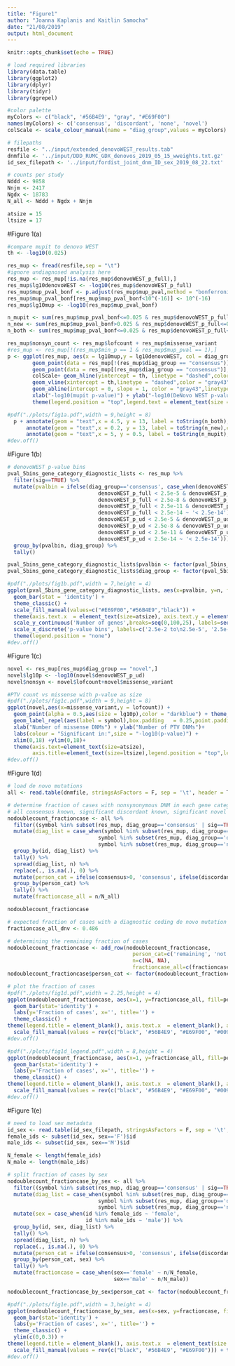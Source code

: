 ```yaml
---
title: "Figure1"
author: "Joanna Kaplanis and Kaitlin Samocha"
date: "21/08/2019"
output: html_document
---
```


```r
knitr::opts_chunk$set(echo = TRUE)
```

```r
# load required libraries
library(data.table)
library(ggplot2)
library(dplyr)
library(tidyr)
library(ggrepel)

#color palette 
myColors <- c("black", '#56B4E9', "gray", "#E69F00")
names(myColors) <- c('consensus', 'discordant', 'none', 'novel')
colScale <- scale_colour_manual(name = "diag_group",values = myColors)

# filepaths
resfile <- "../input/extended_denovoWEST_results.tab"
dnmfile <- '../input/DDD_RUMC_GDX_denovos_2019_05_15_wweights.txt.gz'
id_sex_filepath <- '../input/fordist_joint_dnm_ID_sex_2019_08_22.txt'

# counts per study
Nddd <- 9858
Nnjm <- 2417
Ngdx <- 18783
N_all <- Nddd + Ngdx + Nnjm

atsize = 15
ltsize = 17
```

#Figure 1(a)  

```r
#compare mupit to denovo WEST
th <- -log10(0.025)

res_mup <- fread(resfile,sep = "\t")
#ignore undiagnosed analysis here
res_mup <- res_mup[!is.na(res_mup$denovoWEST_p_full),]
res_mup$lg10denovoWEST <- -log10(res_mup$denovoWEST_p_full)
res_mup$mup_pval_bonf <- p.adjust(res_mup$mup_pval,method = "bonferroni",n=(18500*2))
res_mup$mup_pval_bonf[res_mup$mup_pval_bonf<10^(-16)] <- 10^(-16)
res_mup$lg10mup <- -log10(res_mup$mup_pval_bonf)

n_mupit <- sum(res_mup$mup_pval_bonf<=0.025 & res_mup$denovoWEST_p_full>0.025 & !is.na(res_mup$mup_pval_bonf) & !is.na(res_mup$denovoWEST_p_full))
n_new <- sum(res_mup$mup_pval_bonf>0.025 & res_mup$denovoWEST_p_full<=0.025 & !is.na(res_mup$mup_pval_bonf) & !is.na(res_mup$denovoWEST_p_full))
n_both <- sum(res_mup$mup_pval_bonf<=0.025 & res_mup$denovoWEST_p_full<=0.025 & !is.na(res_mup$mup_pval_bonf) & !is.na(res_mup$denovoWEST_p_full))

res_mup$nonsyn_count <- res_mup$lofcount + res_mup$missense_variant
#res_mup <- res_mup[!(res_mup$min_p == 1 & res_mup$mup_pval == 1),]
p <- ggplot(res_mup, aes(x = lg10mup,y = lg10denovoWEST, col = diag_group)) + 
        geom_point(data = res_mup[!(res_mup$diag_group == "consensus")],aes(x = lg10mup, y = lg10denovoWEST, size = nonsyn_count), alpha = 0.9) + 
        geom_point(data = res_mup[(res_mup$diag_group == "consensus")],aes(x = lg10mup, y = lg10denovoWEST, size = nonsyn_count), alpha = 0.55) +
        colScale+ geom_hline(yintercept = th, linetype = "dashed",color = "gray43") + 
        geom_vline(xintercept = th,linetype = "dashed",color = "gray43") +
        geom_abline(intercept = 0, slope = 1, color = "gray43",linetype = "dotted")  + 
        xlab("-log10(mupit p-value)") + ylab("-log10(DeNovo WEST p-value)")+theme_classic() + 
        theme(legend.position = "top",legend.text = element_text(size = 14),legend.title = element_blank(),axis.text=element_text(size=atsize),axis.title=element_text(size=ltsize)) 

#pdf("./plots/fig1a.pdf",width = 9,height = 8)
  p + annotate(geom = "text",x = 4.5, y = 13, label = toString(n_both),color = "gray43",size = 8) +
      annotate(geom = "text",x = 0.2, y = 13, label = toString(n_new),color = "gray43",size = 8) +
      annotate(geom = "text",x = 5, y = 0.5, label = toString(n_mupit),color = "gray43",size = 8)
#dev.off()
```

#Figure 1(b)  

```r
# denovoWEST p-value bins
pval_5bins_gene_category_diagnostic_lists <- res_mup %>%
  filter(sig==TRUE) %>%
  mutate(pvalbin = ifelse(diag_group=='consensus', case_when(denovoWEST_p_full < 2.5e-2 & denovoWEST_p_full >2.5e-5 ~ '2.5e-2 to 2.5e-5',
                             denovoWEST_p_full < 2.5e-5 & denovoWEST_p_full >2.5e-8 ~ '2.5e-5 to 2.5e-8',
                             denovoWEST_p_full < 2.5e-8 & denovoWEST_p_full >2.5e-11 ~ '2.5e-8 to 2.5e-11',
                             denovoWEST_p_full < 2.5e-11 & denovoWEST_p_full >2.5e-14 ~ '2.5e-11 to 2.5e-14',
                             denovoWEST_p_full < 2.5e-14 ~ '< 2.5e-14'), case_when(denovoWEST_p_ud < 2.5e-2 & denovoWEST_p_ud >2.5e-5 ~ '2.5e-2 to 2.5e-5',
                             denovoWEST_p_ud < 2.5e-5 & denovoWEST_p_ud >2.5e-8 ~ '2.5e-5 to 2.5e-8',
                             denovoWEST_p_ud < 2.5e-8 & denovoWEST_p_ud >2.5e-11 ~ '2.5e-8 to 2.5e-11',
                             denovoWEST_p_ud < 2.5e-11 & denovoWEST_p_ud >2.5e-14 ~ '2.5e-11 to 2.5e-14',
                             denovoWEST_p_ud < 2.5e-14 ~ '< 2.5e-14'))) %>%
  group_by(pvalbin, diag_group) %>%
  tally()

pval_5bins_gene_category_diagnostic_lists$pvalbin <- factor(pval_5bins_gene_category_diagnostic_lists$pvalbin, levels=c('2.5e-2 to 2.5e-5','2.5e-5 to 2.5e-8','2.5e-8 to 2.5e-11','2.5e-11 to 2.5e-14', '< 2.5e-14'))
pval_5bins_gene_category_diagnostic_lists$diag_group <- factor(pval_5bins_gene_category_diagnostic_lists$diag_group, levels=c('novel', 'discordant', 'consensus'))

#pdf("./plots/fig1b.pdf",width = 7,height = 4)
ggplot(pval_5bins_gene_category_diagnostic_lists, aes(x=pvalbin, y=n, fill=diag_group)) +
  geom_bar(stat = 'identity') +
  theme_classic() +
  scale_fill_manual(values=c("#E69F00","#56B4E9","black")) +
  theme(axis.text.x  = element_text(size=atsize), axis.text.y = element_text(size=atsize), axis.title = element_text(size=ltsize), legend.title = element_blank(), legend.text = element_text(size=atsize), axis.line = element_blank(), axis.ticks.x = element_blank()) +
  scale_y_continuous('Number of genes',breaks=seq(0,100,25), labels=seq(0,100,25)) +
  scale_x_discrete('p-value bins', labels=c('2.5e-2 to\n2.5e-5', '2.5e-5 to\n2.5e-8', '2.5e-8 to\n2.5e-11', '2.5e-11 to\n2.5e-14', '< 2.5e-14')) +
  theme(legend.position = "none")
#dev.off()
```

#Figure 1(c)

```r
novel <- res_mup[res_mup$diag_group == "novel",]
novel$lg10p <- -log10(novel$denovoWEST_p_ud)
novel$nonsyn <- novel$lofcount+novel$missense_variant

#PTV count vs missense with p-value as size
#pdf("./plots/fig1c.pdf",width = 9,height = 8)
ggplot(novel,aes(x=missense_variant,y = lofcount)) +
  geom_point(alpha = 0.5,aes(size = lg10p),color = "darkblue") + theme_classic()+
  geom_label_repel(aes(label = symbol),box.padding   = 0.25,point.padding = 0.5,size =2.75) +
  xlab("Number of missense DNMs") + ylab("Number of PTV DNMs")+ 
  labs(colour = "Significant in:",size = "-log10(p-value)") +
  xlim(0,18) +ylim(0,18)+
  theme(axis.text=element_text(size=atsize),
        axis.title=element_text(size=ltsize),legend.position = "top",legend.text = element_text(size = atsize))
#dev.off()
```

#Figure 1(d)  

```r
# load de novo mutations
all <- read.table(dnmfile, stringsAsFactors = F, sep = '\t', header = T)

# determine fraction of cases with nonsynonymous DNM in each gene category
# all consensus known, significant discordant known, significant novel
nodoublecount_fractioncase <- all %>%
  filter((symbol %in% subset(res_mup, diag_group=='consensus' | sig==TRUE)$symbol) & !(consequence %in% c('coding_sequence_variant', 'stop_retained_variant', 'synonymous_variant'))) %>%
  mutate(diag_list = case_when(symbol %in% subset(res_mup, diag_group=='consensus')$symbol ~ 'consensus',
                             symbol %in% subset(res_mup, diag_group=='discordant' & sig==TRUE)$symbol ~ 'discordant',
                             symbol %in% subset(res_mup, diag_group=='novel')$symbol ~ 'novel')) %>%
  group_by(id, diag_list) %>%
  tally() %>%
  spread(diag_list, n) %>%
  replace(., is.na(.), 0) %>%
  mutate(person_cat = ifelse(consensus>0, 'consensus', ifelse(discordant>0, 'discordant', 'novel'))) %>%
  group_by(person_cat) %>%
  tally() %>%
  mutate(fractioncase_all = n/N_all)

nodoublecount_fractioncase
```

```r
# expected fraction of cases with a diagnostic coding de novo mutation -- estimated by Hilary Martin
fractioncase_all_dnv <- 0.486

# determining the remaining fraction of cases
nodoublecount_fractioncase <- add_row(nodoublecount_fractioncase,
                                        person_cat=c('remaining', 'not de novo'),
                                        n=c(NA, NA),
                                        fractioncase_all=c(fractioncase_all_dnv-sum(nodoublecount_fractioncase$fractioncase_all), 1-fractioncase_all_dnv))
nodoublecount_fractioncase$person_cat <- factor(nodoublecount_fractioncase$person_cat, levels = c('not de novo', 'remaining', 'novel', 'discordant', 'consensus'))

# plot the fraction of cases
#pdf("./plots/fig1d.pdf",width = 2.25,height = 4)
ggplot(nodoublecount_fractioncase, aes(x=1, y=fractioncase_all, fill=person_cat))+
  geom_bar(stat='identity') +
  labs(y='Fraction of cases', x='', title='') +
  theme_classic() +
theme(legend.title = element_blank(), axis.text.x  = element_blank(), axis.text.y = element_text(size=atsize), axis.title = element_text(size=ltsize), legend.text = element_text(size=atsize), axis.line.x = element_blank(), axis.ticks.x = element_blank(), axis.line.y = element_blank()) +
  scale_fill_manual(values = rev(c("black", '#56B4E9', "#E69F00", "#009E73", 'lightgray'))) + theme(legend.position = "none")
#dev.off()

#pdf("./plots/fig1d_legend.pdf",width = 8,height = 4)
ggplot(nodoublecount_fractioncase, aes(x=1, y=fractioncase_all, fill=person_cat))+
  geom_bar(stat='identity') +
  labs(y='Fraction of cases', x='', title='') +
  theme_classic() +
theme(legend.title = element_blank(), axis.text.x  = element_blank(), axis.text.y = element_text(size=atsize), axis.title = element_text(size=ltsize), legend.text = element_text(size=atsize), axis.line.x = element_blank(), axis.ticks.x = element_blank(), axis.line.y = element_blank()) +
  scale_fill_manual(values = rev(c("black", '#56B4E9', "#E69F00", "#009E73", 'lightgray'))) + theme(legend.position = "top")
#dev.off()
```

#Figure 1(e)  

```r
# need to load sex metadata
id_sex <- read.table(id_sex_filepath, stringsAsFactors = F, sep = '\t', header = T)
female_ids <- subset(id_sex, sex=='F')$id
male_ids <- subset(id_sex, sex=='M')$id

N_female <- length(female_ids)
N_male <- length(male_ids)

# split fraction of cases by sex
nodoublecount_fractioncase_by_sex <- all %>%
  filter((symbol %in% subset(res_mup, diag_group=='consensus' | sig==TRUE)$symbol) & !(consequence %in% c('coding_sequence_variant', 'stop_retained_variant', 'synonymous_variant'))) %>%
  mutate(diag_list = case_when(symbol %in% subset(res_mup, diag_group=='consensus')$symbol ~ 'consensus',
                             symbol %in% subset(res_mup, diag_group=='discordant' & sig==TRUE)$symbol ~ 'discordant',
                             symbol %in% subset(res_mup, diag_group=='novel')$symbol ~ 'novel')) %>%
  mutate(sex = case_when(id %in% female_ids ~ 'female',
                         id %in% male_ids ~ 'male')) %>%
  group_by(id, sex, diag_list) %>%
  tally() %>%
  spread(diag_list, n) %>%
  replace(., is.na(.), 0) %>%
  mutate(person_cat = ifelse(consensus>0, 'consensus', ifelse(discordant>0, 'discordant', 'novel'))) %>%
  group_by(person_cat, sex) %>%
  tally() %>%
  mutate(fractioncase = case_when(sex=='female' ~ n/N_female,
                                  sex=='male' ~ n/N_male))

nodoublecount_fractioncase_by_sex$person_cat <- factor(nodoublecount_fractioncase_by_sex$person_cat, levels = c('novel', 'discordant', 'consensus'))

#pdf("./plots/fig1e.pdf",width = 3,height = 4)
ggplot(nodoublecount_fractioncase_by_sex, aes(x=sex, y=fractioncase, fill=person_cat))+
  geom_bar(stat='identity') +
  labs(y='Fraction of cases', x='', title='') +
  theme_classic() +
  ylim(c(0,0.3)) +
theme(legend.title = element_blank(), axis.text.x  = element_text(size = atsize), axis.text.y = element_text(size=atsize), axis.title = element_text(size=ltsize), legend.text = element_text(size=atsize), axis.line.x = element_blank(), axis.ticks.x = element_blank(), axis.line.y = element_blank()) +
  scale_fill_manual(values = rev(c("black", '#56B4E9', "#E69F00"))) + theme(legend.position = "none")
#dev.off()
```

